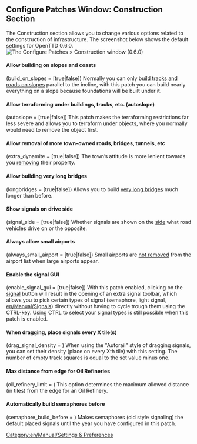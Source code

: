 {{en/Archive/Manual/Settings/Patch Config}}

==Configure Patches Window: Construction Section==
The Construction section allows you to change various options related to the construction of infrastructure. The screenshot below shows the default settings for OpenTTD 0.6.0. 
[[File:en/Archive/Manual/Settings/0.6.0 configurepatches construction.png|frame|center|The Configure Patches > Construction window (0.6.0)]]

====Allow building on slopes and coasts====
(build_on_slopes = [true|false])
Normally you can only [[en/Archive/Manual/Settings/Build on slopes|build tracks and roads on slopes]] parallel to the incline, with this patch you can build nearly everything on a slope because foundations will be built under it.

==== Allow terraforming under buildings, tracks, etc. (autoslope) ====
(autoslope = [true|false])
This patch makes the terraforming restrictions far less severe and allows you to terraform under objects, where you normally would need to remove the object first.

====Allow removal of more town-owned roads, bridges, tunnels, etc====
(extra_dynamite = [true|false])
The town’s attitude is more lenient towards you [[en/Archive/Manual/Settings/Extra dynamite|removing]] their property.

====Allow building very long bridges====
(longbridges = [true|false])
Allows you to build [[en/Archive/Manual/Settings/Longer bridges|very long bridges]] much longer than before.

====Show signals on drive side====
(signal_side = [true|false])
Whether signals are shown on the [[en/Archive/Manual/Settings/Show signals on the drive side|side]] what road vehicles drive on or the opposite.

====Always allow small airports====
(always_small_airport = [true|false])
Small airports are [[en/Archive/Manual/Settings/Always allow small airport|not removed]] from the airport list when large airports appear.

==== Enable the signal GUI ====
(enable_signal_gui = [true|false])
With this patch enabled, clicking on the [[en/Manual/Signals|signal]] button will result in the opening of an extra signal toolbar, which allows you to pick certain types of signal (semaphore, light signal, [[en/Manual/Signals]]) directly without having to cycle trough them using the CTRL-key. Using CTRL to select your signal types is still possible when this patch is enabled.

====When dragging, place signals every X tile(s)====
(drag_signal_density = <num_val>)
When using the "Autorail" style of dragging signals, you can set their density (place on every Xth tile) with this setting. The number of empty track squares is equal to the set value minus one.

====Max distance from edge for Oil Refineries====
(oil_refinery_limit = <num_val>)
This option determines the maximum allowed distance (in tiles) from the edge for an Oil Refinery.

====Automatically build semaphores before====
(semaphore_build_before = <num_val>)
Makes semaphores (old style signaling) the default placed signals until the year you have configured in this patch.


[[Category:en/Manual/Settings & Preferences]]